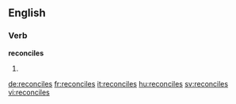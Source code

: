 ==English==

===Verb===
'''reconciles'''

# {{third-person singular of|reconcile}}

[[de:reconciles]]
[[fr:reconciles]]
[[it:reconciles]]
[[hu:reconciles]]
[[sv:reconciles]]
[[vi:reconciles]]